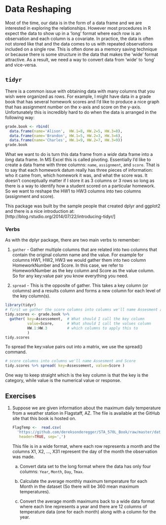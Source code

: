 # Data Reshaping

Most of the time, our data is in the form of a data frame and we are interested in exploring the relationships. However most procedures in R expect the data to show up in a 'long' format where each row is an observation and each column is a covariate. In practice, the data is often not stored like that and the data comes to us with repeated observations included on a single row. This is often done as a memory saving technique or because there is some structure in the data that makes the 'wide' format attractive. As a result, we need a way to convert data from 'wide' to 'long' and vice-versa.

## `tidyr`

There is a common issue with obtaining data with many columns that you wish were organized as rows. For example, I might have data in a grade book that has several homework scores and I'd like to produce a nice graph that has assignment number on the x-axis and score on the y-axis. Unfortunately this is incredibly hard to do when the data is arranged in the following way:

```r
grade.book <- rbind(
  data.frame(name='Alison',  HW.1=8, HW.2=5, HW.3=8),
  data.frame(name='Brandon', HW.1=5, HW.2=3, HW.3=6),
  data.frame(name='Charles', HW.1=9, HW.2=7, HW.3=9))
grade.book

```


What we want to do is turn this data frame from a *wide* data frame into a *long* data frame. In MS Excel this is called pivoting. Essentially I'd like to create a data frame with three columns: `name`, `assignment`, and `score`. That is to say that each homework datum really has three pieces of information: who it came from, which homework it was, and what the score was. It doesn't conceptually matter if I store it as 3 columns or 3 rows so long as there is a way to identify how a student scored on a particular homework. So we want to reshape the HW1 to HW3 columns into two columns (assignment and score). 

This package was built by the sample people that created dplyr and ggplot2 and there is a nice introduction at: [http://blog.rstudio.org/2014/07/22/introducing-tidyr/]

### Verbs 
As with the dplyr package, there are two main verbs to remember:

1. `gather` - Gather multiple columns that are related into two columns that contain the original column name and the value. For example for columns HW1, HW2, HW3 we would gather them into two column HomeworkNumber and Score. In this case, we refer to HomeworkNumber as the key column and Score as the value column. So for any key:value pair you know everything you need.

2. `spread` - This is the opposite of gather. This takes a key column (or columns) and a results column and forms a new column for each level of the key column(s).

```r
library(tidyr)
# first we gather the score columns into columns we'll name Assesment and Score
tidy.scores <- grade.book %>% 
  gather( key=Assessement,  # What should I call the key column
          value=Score,      # What should I call the values column
          HW.1:HW.3         # which columns to apply this to
          )
tidy.scores
```

To spread the key:value pairs out into a matrix, we use the spread() command. 

```r
# score columns into columns we'll name Assesment and Score
tidy.scores %>% spread( key=Assessement, value=Score )
```


One way to keep straight which is the key column is that the key is the category, while value is the numerical value or response. 

## Exercises

1. Suppose we are given information about the maximum daily temperature from a weather station in Flagstaff, AZ. The file is available at the GitHub site that this book is hosted on.

    ```r
    FlagTemp <-  read.csv(
      'https://github.com/dereksonderegger/STA_570L_Book/raw/master/data-raw/FlagMaxTemp.csv',
       header=TRUE, sep=',')
    ```
    This file is in a wide format, where each row represents a month and the columns X1, X2, ..., X31 represent the day of the month the observation was made. 

    a. Convert data set to the long format where the data has only four columns: `Year`, `Month`, `Day`, `Tmax`.

    b. Calculate the average monthly maximum temperature for each Month in the dataset (So there will be 360 mean maximum temperatures).

    c. Convert the average month maximums back to a wide data format where each line represents a year and there are 12 columns of temperature data (one for each month) along with a column for the year.